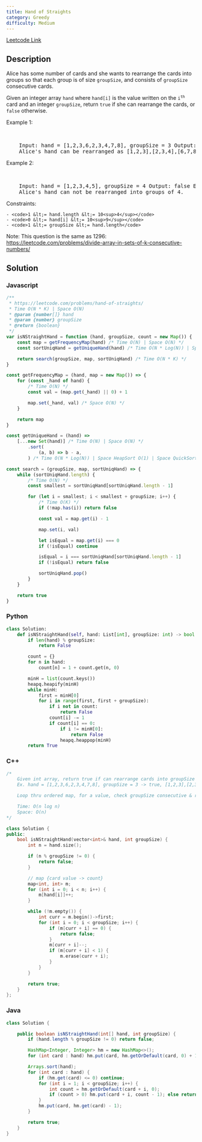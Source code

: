 ```yaml
---
title: Hand of Straights
category: Greedy
difficulty: Medium
---
```


<Callout>

[Leetcode Link](https://leetcode.com/problems/hand-of-straights)

</Callout>

## Description

Alice has some number of cards and she wants to rearrange the cards into groups so that each group is of size <code>groupSize</code>, and consists of <code>groupSize</code> consecutive cards.

Given an integer array <code>hand</code> where <code>hand[i]</code> is the value written on the <code>i<sup>th</sup></code> card and an integer <code>groupSize</code>, return <code>true</code> if she can rearrange the cards, or <code>false</code> otherwise.

Example 1:

<br />

<pre className="overflow-x-auto">
	Input: hand = [1,2,3,6,2,3,4,7,8], groupSize = 3 Output: true Explanation:
	Alice&#39;s hand can be rearranged as [1,2,3],[2,3,4],[6,7,8]
</pre>

Example 2:

<br />

<pre className="overflow-x-auto">
	Input: hand = [1,2,3,4,5], groupSize = 4 Output: false Explanation:
	Alice&#39;s hand can not be rearranged into groups of 4.
</pre>

Constraints:

    - <code>1 &lt;= hand.length &lt;= 10<sup>4</sup></code>
    - <code>0 &lt;= hand[i] &lt;= 10<sup>9</sup></code>
    - <code>1 &lt;= groupSize &lt;= hand.length</code>

Note: This question is the same as 1296: <a href="https://leetcode.com/problems/divide-array-in-sets-of-k-consecutive-numbers/" target="_blank">https://leetcode.com/problems/divide-array-in-sets-of-k-consecutive-numbers/</a>

## Solution

### Javascript

```javascript
/**
 * https://leetcode.com/problems/hand-of-straights/
 * Time O(N * K) | Space O(N)
 * @param {number[]} hand
 * @param {number} groupSize
 * @return {boolean}
 */
var isNStraightHand = function (hand, groupSize, count = new Map()) {
	const map = getFrequencyMap(hand) /* Time O(N) | Space O(N) */
	const sortUniqHand = getUniqueHand(hand) /* Time O(N * Log(N)) | Space O(N) */

	return search(groupSize, map, sortUniqHand) /* Time O(N * K) */
}

const getFrequencyMap = (hand, map = new Map()) => {
	for (const _hand of hand) {
		/* Time O(N) */
		const val = (map.get(_hand) || 0) + 1

		map.set(_hand, val) /* Space O(N) */
	}

	return map
}

const getUniqueHand = (hand) =>
	[...new Set(hand)] /* Time O(N) | Space O(N) */
		.sort(
			(a, b) => b - a,
		) /* Time O(N * Log(N)) | Space HeapSort O(1) | Space QuickSort O(log(N)) */

const search = (groupSize, map, sortUniqHand) => {
	while (sortUniqHand.length) {
		/* Time O(N) */
		const smallest = sortUniqHand[sortUniqHand.length - 1]

		for (let i = smallest; i < smallest + groupSize; i++) {
			/* Time O(K) */
			if (!map.has(i)) return false

			const val = map.get(i) - 1

			map.set(i, val)

			let isEqual = map.get(i) === 0
			if (!isEqual) continue

			isEqual = i === sortUniqHand[sortUniqHand.length - 1]
			if (!isEqual) return false

			sortUniqHand.pop()
		}
	}

	return true
}
```

### Python

```python
class Solution:
    def isNStraightHand(self, hand: List[int], groupSize: int) -> bool:
        if len(hand) % groupSize:
            return False

        count = {}
        for n in hand:
            count[n] = 1 + count.get(n, 0)

        minH = list(count.keys())
        heapq.heapify(minH)
        while minH:
            first = minH[0]
            for i in range(first, first + groupSize):
                if i not in count:
                    return False
                count[i] -= 1
                if count[i] == 0:
                    if i != minH[0]:
                        return False
                    heapq.heappop(minH)
        return True

```

### C++

```cpp
/*
    Given int array, return true if can rearrange cards into groupSize consecutive
    Ex. hand = [1,2,3,6,2,3,4,7,8], groupSize = 3 -> true, [1,2,3],[2,3,4],[6,7,8]

    Loop thru ordered map, for a value, check groupSize consecutive & remove

    Time: O(n log n)
    Space: O(n)
*/

class Solution {
public:
    bool isNStraightHand(vector<int>& hand, int groupSize) {
        int n = hand.size();

        if (n % groupSize != 0) {
            return false;
        }

        // map {card value -> count}
        map<int, int> m;
        for (int i = 0; i < n; i++) {
            m[hand[i]]++;
        }

        while (!m.empty()) {
            int curr = m.begin()->first;
            for (int i = 0; i < groupSize; i++) {
                if (m[curr + i] == 0) {
                    return false;
                }
                m[curr + i]--;
                if (m[curr + i] < 1) {
                    m.erase(curr + i);
                }
            }
        }

        return true;
    }
};

```

### Java

```java
class Solution {

    public boolean isNStraightHand(int[] hand, int groupSize) {
        if (hand.length % groupSize != 0) return false;

        HashMap<Integer, Integer> hm = new HashMap<>();
        for (int card : hand) hm.put(card, hm.getOrDefault(card, 0) + 1);

        Arrays.sort(hand);
        for (int card : hand) {
            if (hm.get(card) <= 0) continue;
            for (int i = 1; i < groupSize; i++) {
                int count = hm.getOrDefault(card + i, 0);
                if (count > 0) hm.put(card + i, count - 1); else return false;
            }
            hm.put(card, hm.get(card) - 1);
        }

        return true;
    }
}

```
